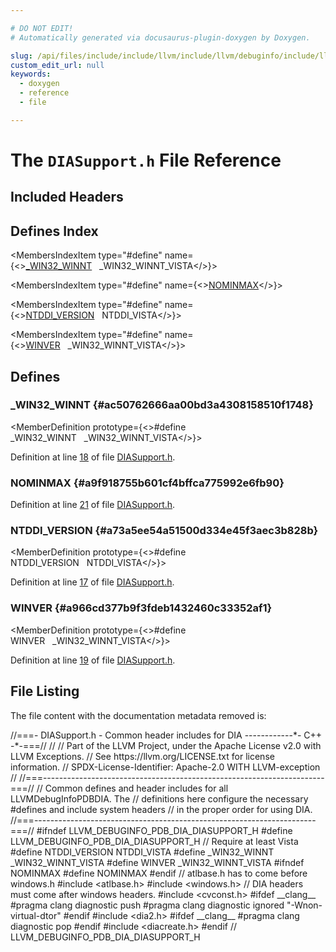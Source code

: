 ```yaml
---

# DO NOT EDIT!
# Automatically generated via docusaurus-plugin-doxygen by Doxygen.

slug: /api/files/include/include/llvm/include/llvm/debuginfo/include/llvm/debuginfo/pdb/include/llvm/debuginfo/pdb/dia/diasupport-h
custom_edit_url: null
keywords:
  - doxygen
  - reference
  - file

---
```





# The `DIASupport.h` File Reference

<DoxygenPage pluginConfig={pluginConfig}>



## Included Headers

<IncludesList>
<IncludesListItem
  filePath="atlbase.h"
  permalink=""
  isLocal="false" />
<IncludesListItem
  filePath="windows.h"
  permalink=""
  isLocal="false" />
<IncludesListItem
  filePath="cvconst.h"
  permalink=""
  isLocal="false" />
<IncludesListItem
  filePath="dia2.h"
  permalink=""
  isLocal="false" />
<IncludesListItem
  filePath="diacreate.h"
  permalink=""
  isLocal="false" />
</IncludesList>

## Defines Index

<MembersIndex>

<MembersIndexItem
  type="#define"
  name={<><a href="#ac50762666aa00bd3a4308158510f1748">&#95;WIN32&#95;WINNT</a>&nbsp;&nbsp;&nbsp;&#95;WIN32&#95;WINNT&#95;VISTA</>}>
</MembersIndexItem>

<MembersIndexItem
  type="#define"
  name={<><a href="#a9f918755b601cf4bffca775992e6fb90">NOMINMAX</a></>}>
</MembersIndexItem>

<MembersIndexItem
  type="#define"
  name={<><a href="#a73a5ee54a51500d334e45f3aec3b828b">NTDDI&#95;VERSION</a>&nbsp;&nbsp;&nbsp;NTDDI&#95;VISTA</>}>
</MembersIndexItem>

<MembersIndexItem
  type="#define"
  name={<><a href="#a966cd377b9f3fdeb1432460c33352af1">WINVER</a>&nbsp;&nbsp;&nbsp;&#95;WIN32&#95;WINNT&#95;VISTA</>}>
</MembersIndexItem>

</MembersIndex>


<SectionDefinition>

## Defines

### &#95;WIN32&#95;WINNT {#ac50762666aa00bd3a4308158510f1748}

<MemberDefinition
  prototype={<>#define &#95;WIN32&#95;WINNT&nbsp;&nbsp;&nbsp;&#95;WIN32&#95;WINNT&#95;VISTA</>}>

Definition at line <a href="#l00018">18</a> of file <a href="/docs/api/files/include/include/llvm/include/llvm/debuginfo/include/llvm/debuginfo/pdb/include/llvm/debuginfo/pdb/dia/diasupport-h">DIASupport.h</a>.
</MemberDefinition>

### NOMINMAX {#a9f918755b601cf4bffca775992e6fb90}

<MemberDefinition
  prototype="#define NOMINMAX">

Definition at line <a href="#l00021">21</a> of file <a href="/docs/api/files/include/include/llvm/include/llvm/debuginfo/include/llvm/debuginfo/pdb/include/llvm/debuginfo/pdb/dia/diasupport-h">DIASupport.h</a>.
</MemberDefinition>

### NTDDI&#95;VERSION {#a73a5ee54a51500d334e45f3aec3b828b}

<MemberDefinition
  prototype={<>#define NTDDI&#95;VERSION&nbsp;&nbsp;&nbsp;NTDDI&#95;VISTA</>}>

Definition at line <a href="#l00017">17</a> of file <a href="/docs/api/files/include/include/llvm/include/llvm/debuginfo/include/llvm/debuginfo/pdb/include/llvm/debuginfo/pdb/dia/diasupport-h">DIASupport.h</a>.
</MemberDefinition>

### WINVER {#a966cd377b9f3fdeb1432460c33352af1}

<MemberDefinition
  prototype={<>#define WINVER&nbsp;&nbsp;&nbsp;&#95;WIN32&#95;WINNT&#95;VISTA</>}>

Definition at line <a href="#l00019">19</a> of file <a href="/docs/api/files/include/include/llvm/include/llvm/debuginfo/include/llvm/debuginfo/pdb/include/llvm/debuginfo/pdb/dia/diasupport-h">DIASupport.h</a>.
</MemberDefinition>

</SectionDefinition>

## File Listing

The file content with the documentation metadata removed is:

<ProgramListing>

<Link id="l00001" /><CodeLine lineNumber="1"><Highlight kind="comment">//===- DIASupport.h - Common header includes for DIA ------------&#42;- C++ -&#42;-===//</Highlight><Highlight kind="normal"></Highlight></CodeLine>
<Link id="l00002" /><CodeLine lineNumber="2"><Highlight kind="normal"></Highlight><Highlight kind="comment">//</Highlight><Highlight kind="normal"></Highlight></CodeLine>
<Link id="l00003" /><CodeLine lineNumber="3"><Highlight kind="normal"></Highlight><Highlight kind="comment">// Part of the LLVM Project, under the Apache License v2.0 with LLVM Exceptions.</Highlight><Highlight kind="normal"></Highlight></CodeLine>
<Link id="l00004" /><CodeLine lineNumber="4"><Highlight kind="normal"></Highlight><Highlight kind="comment">// See https://llvm.org/LICENSE.txt for license information.</Highlight><Highlight kind="normal"></Highlight></CodeLine>
<Link id="l00005" /><CodeLine lineNumber="5"><Highlight kind="normal"></Highlight><Highlight kind="comment">// SPDX-License-Identifier: Apache-2.0 WITH LLVM-exception</Highlight><Highlight kind="normal"></Highlight></CodeLine>
<Link id="l00006" /><CodeLine lineNumber="6"><Highlight kind="normal"></Highlight><Highlight kind="comment">//</Highlight><Highlight kind="normal"></Highlight></CodeLine>
<Link id="l00007" /><CodeLine lineNumber="7"><Highlight kind="normal"></Highlight><Highlight kind="comment">//===----------------------------------------------------------------------===//</Highlight><Highlight kind="normal"></Highlight></CodeLine>
<Link id="l00008" /><CodeLine lineNumber="8"><Highlight kind="normal"></Highlight><Highlight kind="comment">// Common defines and header includes for all LLVMDebugInfoPDBDIA.  The</Highlight><Highlight kind="normal"></Highlight></CodeLine>
<Link id="l00009" /><CodeLine lineNumber="9"><Highlight kind="normal"></Highlight><Highlight kind="comment">// definitions here configure the necessary #defines and include system headers</Highlight><Highlight kind="normal"></Highlight></CodeLine>
<Link id="l00010" /><CodeLine lineNumber="10"><Highlight kind="normal"></Highlight><Highlight kind="comment">// in the proper order for using DIA.</Highlight><Highlight kind="normal"></Highlight></CodeLine>
<Link id="l00011" /><CodeLine lineNumber="11"><Highlight kind="normal"></Highlight><Highlight kind="comment">//===----------------------------------------------------------------------===//</Highlight><Highlight kind="normal"></Highlight></CodeLine>
<Link id="l00012" /><CodeLine lineNumber="12"><Highlight kind="normal"></Highlight></CodeLine>
<Link id="l00013" /><CodeLine lineNumber="13"><Highlight kind="normal"></Highlight><Highlight kind="preprocessor">#ifndef LLVM&#95;DEBUGINFO&#95;PDB&#95;DIA&#95;DIASUPPORT&#95;H</Highlight><Highlight kind="normal"></Highlight></CodeLine>
<Link id="l00014" /><CodeLine lineNumber="14"><Highlight kind="normal"></Highlight><Highlight kind="preprocessor">#define LLVM&#95;DEBUGINFO&#95;PDB&#95;DIA&#95;DIASUPPORT&#95;H</Highlight><Highlight kind="normal"></Highlight></CodeLine>
<Link id="l00015" /><CodeLine lineNumber="15"><Highlight kind="normal"></Highlight></CodeLine>
<Link id="l00016" /><CodeLine lineNumber="16"><Highlight kind="normal"></Highlight><Highlight kind="comment">// Require at least Vista</Highlight><Highlight kind="normal"></Highlight></CodeLine>
<Link id="l00017" /><CodeLine lineNumber="17" lineLink="#a73a5ee54a51500d334e45f3aec3b828b"><Highlight kind="normal"></Highlight><Highlight kind="preprocessor">#define NTDDI&#95;VERSION NTDDI&#95;VISTA</Highlight><Highlight kind="normal"></Highlight></CodeLine>
<Link id="l00018" /><CodeLine lineNumber="18" lineLink="#ac50762666aa00bd3a4308158510f1748"><Highlight kind="normal"></Highlight><Highlight kind="preprocessor">#define &#95;WIN32&#95;WINNT &#95;WIN32&#95;WINNT&#95;VISTA</Highlight><Highlight kind="normal"></Highlight></CodeLine>
<Link id="l00019" /><CodeLine lineNumber="19" lineLink="#a966cd377b9f3fdeb1432460c33352af1"><Highlight kind="normal"></Highlight><Highlight kind="preprocessor">#define WINVER &#95;WIN32&#95;WINNT&#95;VISTA</Highlight><Highlight kind="normal"></Highlight></CodeLine>
<Link id="l00020" /><CodeLine lineNumber="20"><Highlight kind="normal"></Highlight><Highlight kind="preprocessor">#ifndef NOMINMAX</Highlight><Highlight kind="normal"></Highlight></CodeLine>
<Link id="l00021" /><CodeLine lineNumber="21" lineLink="#a9f918755b601cf4bffca775992e6fb90"><Highlight kind="normal"></Highlight><Highlight kind="preprocessor">#define NOMINMAX</Highlight><Highlight kind="normal"></Highlight></CodeLine>
<Link id="l00022" /><CodeLine lineNumber="22"><Highlight kind="normal"></Highlight><Highlight kind="preprocessor">#endif</Highlight><Highlight kind="normal"></Highlight></CodeLine>
<Link id="l00023" /><CodeLine lineNumber="23"><Highlight kind="normal"></Highlight></CodeLine>
<Link id="l00024" /><CodeLine lineNumber="24"><Highlight kind="normal"></Highlight><Highlight kind="comment">// atlbase.h has to come before windows.h</Highlight><Highlight kind="normal"></Highlight></CodeLine>
<Link id="l00025" /><CodeLine lineNumber="25"><Highlight kind="normal"></Highlight><Highlight kind="preprocessor">#include &lt;atlbase.h&gt;</Highlight><Highlight kind="normal"></Highlight></CodeLine>
<Link id="l00026" /><CodeLine lineNumber="26"><Highlight kind="normal"></Highlight><Highlight kind="preprocessor">#include &lt;windows.h&gt;</Highlight><Highlight kind="normal"></Highlight></CodeLine>
<Link id="l00027" /><CodeLine lineNumber="27"><Highlight kind="normal"></Highlight></CodeLine>
<Link id="l00028" /><CodeLine lineNumber="28"><Highlight kind="normal"></Highlight><Highlight kind="comment">// DIA headers must come after windows headers.</Highlight><Highlight kind="normal"></Highlight></CodeLine>
<Link id="l00029" /><CodeLine lineNumber="29"><Highlight kind="normal"></Highlight><Highlight kind="preprocessor">#include &lt;cvconst.h&gt;</Highlight><Highlight kind="normal"></Highlight></CodeLine>
<Link id="l00030" /><CodeLine lineNumber="30"><Highlight kind="normal"></Highlight><Highlight kind="preprocessor">#ifdef &#95;&#95;clang&#95;&#95;</Highlight><Highlight kind="normal"></Highlight></CodeLine>
<Link id="l00031" /><CodeLine lineNumber="31"><Highlight kind="normal"></Highlight><Highlight kind="preprocessor">#pragma clang diagnostic push</Highlight><Highlight kind="normal"></Highlight></CodeLine>
<Link id="l00032" /><CodeLine lineNumber="32"><Highlight kind="normal"></Highlight><Highlight kind="preprocessor">#pragma clang diagnostic ignored &quot;-Wnon-virtual-dtor&quot;</Highlight><Highlight kind="normal"></Highlight></CodeLine>
<Link id="l00033" /><CodeLine lineNumber="33"><Highlight kind="normal"></Highlight><Highlight kind="preprocessor">#endif</Highlight><Highlight kind="normal"></Highlight></CodeLine>
<Link id="l00034" /><CodeLine lineNumber="34"><Highlight kind="normal"></Highlight><Highlight kind="preprocessor">#include &lt;dia2.h&gt;</Highlight><Highlight kind="normal"></Highlight></CodeLine>
<Link id="l00035" /><CodeLine lineNumber="35"><Highlight kind="normal"></Highlight><Highlight kind="preprocessor">#ifdef &#95;&#95;clang&#95;&#95;</Highlight><Highlight kind="normal"></Highlight></CodeLine>
<Link id="l00036" /><CodeLine lineNumber="36"><Highlight kind="normal"></Highlight><Highlight kind="preprocessor">#pragma clang diagnostic pop</Highlight><Highlight kind="normal"></Highlight></CodeLine>
<Link id="l00037" /><CodeLine lineNumber="37"><Highlight kind="normal"></Highlight><Highlight kind="preprocessor">#endif</Highlight><Highlight kind="normal"></Highlight></CodeLine>
<Link id="l00038" /><CodeLine lineNumber="38"><Highlight kind="normal"></Highlight><Highlight kind="preprocessor">#include &lt;diacreate.h&gt;</Highlight><Highlight kind="normal"></Highlight></CodeLine>
<Link id="l00039" /><CodeLine lineNumber="39"><Highlight kind="normal"></Highlight></CodeLine>
<Link id="l00040" /><CodeLine lineNumber="40"><Highlight kind="normal"></Highlight><Highlight kind="preprocessor">#endif </Highlight><Highlight kind="comment">// LLVM&#95;DEBUGINFO&#95;PDB&#95;DIA&#95;DIASUPPORT&#95;H</Highlight><Highlight kind="normal"></Highlight></CodeLine>

</ProgramListing>


</DoxygenPage>
